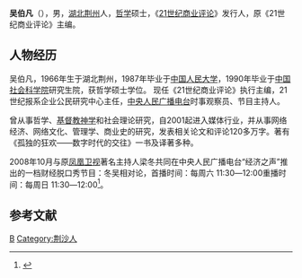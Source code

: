 {{multiple issues|
{{blpsources|time=2017-04-04T09:06:16+00:00}}
{{copyedit|time=2017-04-04T09:06:16+00:00}}
{{expand|time=2017-04-04T09:06:16+00:00}}
{{expert|time=2017-04-04T09:06:16+00:00}}
{{onesource|time=2017-04-04T09:06:16+00:00}}
}}
{{Infobox person
|name        = 吴伯凡
|image       = 
|alt         = 
|caption     = 
|birth_name  =
|birth_date  = 
|birth_place = {{PRC}}[[湖北省|湖北省]][[荆州市|荆州市]]
|ethnicity   = [[汉族|汉族]]
|death_date  =
|death_place =
|nationality = {{PRC}}
|other_names = 
|known_for   = 冬吴相对论
|occupation  = 21世纪商业评论主编
}}


'''吴伯凡'''（{{bd|1966年||}}），男，[[湖北|湖北]][[荆州|荆州]]人，[[哲学|哲学]]硕士，《[[21世纪商业评论|21世纪商业评论]]》发行人，原《21世纪商业评论》主编。

==人物经历==

吴伯凡，1966年生于湖北荆州，1987年毕业于[[中国人民大学|中国人民大学]]，1990年毕业于[[中国社会科学院|中国社会科学院]]研究生院，获哲学硕士学位。
现任《21世纪商业评论》执行主编，21世纪报系企业公民研究中心主任，[[中央人民广播电台|中央人民广播电台]]时事观察员、节目主持人。

曾从事哲学、[[基督教神学|基督教神学]]和社会理论研究，自2001起进入媒体行业，并从事网络经济、网络文化、管理学、商业史的研究，发表相关论文和评论120多万字。著有《孤独的狂欢——数字时代的交往》一书及译著多种。

2008年10月与原[[凤凰卫视|凤凰卫视]]著名主持人梁冬共同在中央人民广播电台“经济之声”推出的一档财经脱口秀节目：冬吴相对论，首播时间：每周六 11:30―12:00重播时间：每周日 11:30―12:00<ref>{{Cite web |url = http://jingji.cntv.cn/20120116/111617.shtml |title = 冬吴相对论Ⅱ |date = 2012年1月16日 |publisher = 凤凰读书 |accessdate = 2017年4月4日 |archive-date = 2017年4月4日 |archive-url = https://web.archive.org/web/20170404220441/http://jingji.cntv.cn/20120116/111617.shtml |dead-url = no }}</ref>。

==参考文献==
{{reflist}}

[[Category:吳姓|B]]
[[Category:荆沙人|Category:荆沙人]]